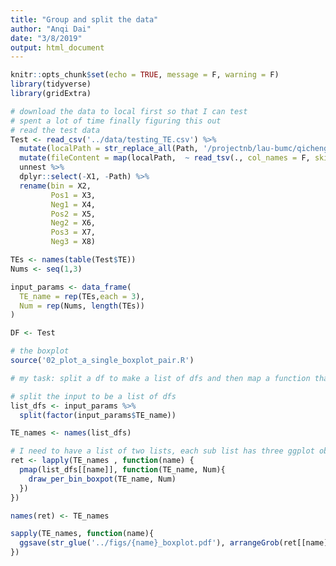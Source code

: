 ```yaml
---
title: "Group and split the data"
author: "Anqi Dai"
date: "3/8/2019"
output: html_document
---
```


```r
knitr::opts_chunk$set(echo = TRUE, message = F, warning = F)
library(tidyverse)
library(gridExtra)
```

```r
# download the data to local first so that I can test
# spent a lot of time finally figuring this out 
# read the test data
Test <- read_csv('../data/testing_TE.csv') %>%
  mutate(localPath = str_replace_all(Path, '/projectnb/lau-bumc/qichengm/projects/Lau_lab/human/HD_PD_project/miRNA/','../data/countData/')) %>%
  mutate(fileContent = map(localPath,  ~ read_tsv(., col_names = F, skip = 1))) %>%
  unnest %>%
  dplyr::select(-X1, -Path) %>%
  rename(bin = X2,  
         Pos1 = X3,
         Neg1 = X4,
         Pos2 = X5,
         Neg2 = X6,
         Pos3 = X7,
         Neg3 = X8)

TEs <- names(table(Test$TE))
Nums <- seq(1,3)

input_params <- data_frame(
  TE_name = rep(TEs,each = 3),
  Num = rep(Nums, length(TEs))
)

DF <- Test
```

```r
# the boxplot
source('02_plot_a_single_boxplot_pair.R')

# my task: split a df to make a list of dfs and then map a function that needs 2 inputs on each small df.

# split the input to be a list of dfs
list_dfs <- input_params %>%
  split(factor(input_params$TE_name)) 

TE_names <- names(list_dfs)

# I need to have a list of two lists, each sub list has three ggplot object
ret <- lapply(TE_names , function(name) {
  pmap(list_dfs[[name]], function(TE_name, Num){
    draw_per_bin_boxpot(TE_name, Num)
  })
})

names(ret) <- TE_names

sapply(TE_names, function(name){
  ggsave(str_glue('../figs/{name}_boxplot.pdf'), arrangeGrob(ret[[name]][[1]],ret[[name]][[2]],ret[[name]][[3]], nrow = 3) ,  width = 20, height = 36, dpi = 300) 
})
```


